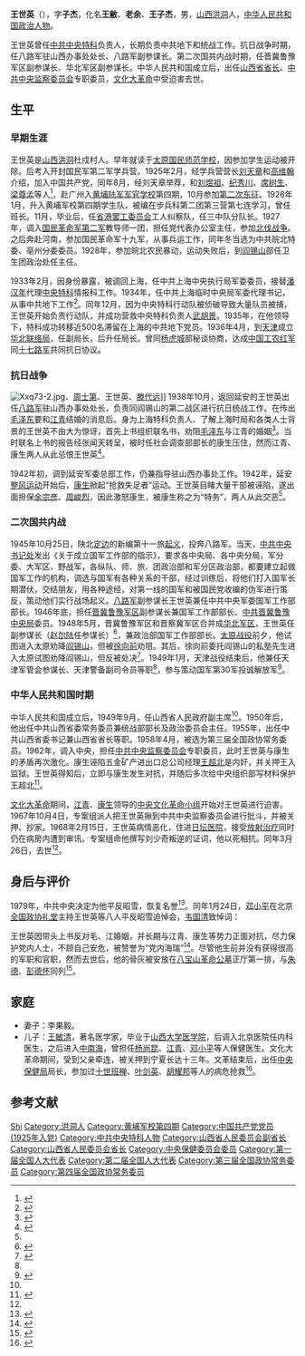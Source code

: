 {{Otheruses|other=名为王世英的其他人物|王钧豪}}
{{Otheruses|other=名为王子杰的其他人物|王子杰}}
{{Infobox Officeholder
| 姓名    = 王世英
|image name =Wang Shiying.jpg
|width = 200px
|order1        = 
|office1       = {{PRC}}[[山西省人民委员会|山西省人民委员会]]省长
|term_start1   = 1956年4月
|term_end1     = 1958年8月
|前任1 = [[裴丽生|裴丽生]]
|继任1 = [[卫恒_(20世纪)|卫恒]]
| 原名       =
| 字  = 子杰
| 出生日期 = {{birth date|1905|11|13}}
| 籍贯     = [[山西|山西]][[洪洞|洪洞]]杜戍村
| 出生地點 = {{QING}}[[山西|山西]][[洪洞|洪洞]]杜戍村
| 逝世日期   ={{death date and age|1968|3|26|1905|11|13}}
| 逝世地點   = {{PRC}}[[北京市|北京市]]
| 国籍     = {{PRC}}
| 种族     = 汉族
| 教育程度 = 大学
| 母校     =[[黄埔陆军军官学校|黄埔陆军军官学校]]第四期
| 宗教信仰 =
| 政党     = {{CPC}}
| 配偶     = 李果毅
| 子女     = 儿子[[王敏清|王敏清]]
| 父母     =
| 亲属     =
| 服役期間   = 1925-1949
| 效忠    = {{CPC}}
| 服務    =[[国民革命军|国民革命军]]<br>[[国民革命军第十八集团军|国民革命军第十八集团军]]<br>{{PLA}}
|戰爭    = [[北伐战争|北伐战争]] <br />[[抗日战争|抗日战争]] <br />[[第二次国共内战|第二次国共内战]]
}}

'''王世英'''（{{bd|1905年|11月13日|1968年|3月26日|catIdx=}}），字'''子杰'''，化名'''王敝'''、'''老余'''、'''王子杰'''，男，[[山西|山西]][[洪洞|洪洞]]人，[[中华人民共和国|中华人民共和国]][[政治人物|政治人物]]。

王世英曾任[[中共中央特科|中共中央特科]]负责人，长期负责中共地下和统战工作。抗日战争时期，任八路军驻山西办事处处长、八路军副参谋长。第二次国共内战时期，任晋冀鲁豫军区副参谋长、华北军区副参谋长。中华人民共和国成立后，出任[[山西省省长|山西省省长]]、[[中共中央监察委员会|中共中央监察委员会]]专职委员，[[文化大革命|文化大革命]]中受迫害去世。

== 生平 ==
=== 早期生涯 ===
王世英是[[山西|山西]][[洪洞|洪洞]]杜戍村人。早年就读于[[太原国民师范学校|太原国民师范学校]]，因参加学生运动被开除。后考入开封国民军第二军学兵营。1925年2月，经学兵营营长[[刘天章|刘天章]]和[[高维翰|高维翰]]介绍，加入中国共产党，同年8月，经刘天章举荐，和[[刘煜祖|刘煜祖]]、[[纪秀川|纪秀川]]、[[席树生|席树生]]、[[梁尊孟|梁尊孟]]等人<ref>{{cite news|title=山西建党早期的共产党员刘煜祖|url=http://dangshi.people.com.cn/GB/17640918.html|accessdate=2015-03-08|newspaper=人民网|archive-date=2015-04-02|archive-url=https://web.archive.org/web/20150402135233/http://dangshi.people.com.cn/GB/17640918.html|dead-url=no}}</ref>，赴广州入[[黄埔陆军军官学校|黄埔陆军军官学校]]第四期，10月参加[[第二次东征|第二次东征]]。1926年1月，升入黄埔军校第四期学生队，被编在步兵科第二团第三营第七连学习，曾任班长。11月，毕业后，任[[省港罢工委员会|省港罢工委员会]]工人纠察队，任三中队分队长。1927年，调入[[国民革命军第二军|国民革命军第二军]]教导师一团，担任党代表办公室主任，参加[[北伐战争|北伐战争]]。之后奔赴河南，参加国民革命军十九军，从事兵运工作，同年冬当选为中共皖北特委、亳州分委委员。1928年，参加皖北农民暴动，运动失败后，到[[阎锡山|阎锡山]]部任卫生团政治处任主任。

1933年2月，因身份暴露，被调回上海，任中共上海中央执行局军委委员，接替[[潘汉年|潘汉年]]代理[[中央特科|中央特科]]情报科工作。1934年，任中共上海临时中央局军委代理书记，从事中共地下工作<ref>{{cite news|title=红队最后的队长：王世英|url=http://news.ifeng.com/history/special/zhonggongqingbaogongzuo1/detail_2010_07/08/1740546_0.shtml|accessdate=2015-03-08|newspaper=凤凰网|date=2010年7月8日|archive-date=2015-04-03|archive-url=https://web.archive.org/web/20150403063918/http://news.ifeng.com/history/special/zhonggongqingbaogongzuo1/detail_2010_07/08/1740546_0.shtml|dead-url=no}}</ref>。同年12月，因为中央特科行动队被侦破导致大量队员被捕，王世英开始负责行动队，并成功营救中央特科负责人[[武胡景|武胡景]]。1935年，在他领导下，特科成功转移近500名滞留在上海的中共地下党员。1936年4月，到[[天津|天津]]成立[[华北联络局|华北联络局]]，任副局长，后升任局长。曾同[[杨虎城|杨虎城]]部秘谈协商，达成[[中国工农红军|中国工农红军]]同[[十七路军|十七路军]]共同抗日协议。

=== 抗日战争 ===
[[File:Xxq73-2.jpg|thumb]]、[[周士第|周士第]]、王世英、[[滕代远|滕代远]]]]
1938年10月，返回延安的王世英出任[[八路军|八路军]]驻山西办事处处长，负责同阎锡山的第二战区进行抗日统战工作。在传出[[毛泽东|毛泽东]]要和[[江青|江青]]结婚的消息后。身为上海特科负责人、了解上海时局和各类人士背景的王世英不由大为惊讶，首先上书组织联名书，劝阻[[毛泽东|毛泽东]]与江青的婚姻<ref>{{cite web | language = zh-hans | publisher = 人民网 | title = 王世英，他没有看错江青 | url = http://theory.people.com.cn/GB/49157/49163/4598070.html | author =  | date =  | accessdate = 2015-03-08 | archive-url = https://web.archive.org/web/20150402135546/http://theory.people.com.cn/GB/49157/49163/4598070.html | archive-date = 2015-04-02 | dead-url = yes }}</ref>。当时联名上书的报告经张闻天转呈，被时任社会调查部部长的康生压住，然而江青、康生两人从此忌恨王世英<ref>{{cite news|title=江青和“洪都女皇”事件与政治上的“失宠”内幕|url=http://mil.news.sina.com.cn/2014-12-03/1638813983.html|accessdate=2015-03-08|newspaper=新浪网|date=2014年12月3日|archive-date=2015-04-02|archive-url=https://web.archive.org/web/20150402164303/http://mil.news.sina.com.cn/2014-12-03/1638813983.html|dead-url=no}}</ref>。

1942年初，调到延安军委总部工作，仍兼指导驻山西办事处工作。1942年，延安[[整风运动|整风运动]]开始后，[[康生|康生]]掀起“抢救失足者”运动。王世英目睹大量干部被诬陷，遂出面担保[[余宗彦|余宗彦]]、[[周峻烈|周峻烈]]，因此激怒康生，被康生称之为“特务”，两人从此交恶<ref name="a" />。
===二次国共内战===
1945年10月25日，陕北[[定边|定边]]的新编第十一旅[[安边起义|起义]]，投奔八路军。当天，[[中共中央书记处|中共中央书记处]]发出《关于成立国军工作部的指示》，要求各中央局、各中央分局，军分委、大军区、野战军，各纵队、师、旅、团政治部和军分区政治部，都要建立起做国军工作的机构，调选与国军有各种关系的干部，经过训练后，将他们打入国军长期潜伏，交结朋友，用各种途经，对第一线的国军和被国民党收编的伪军进行策反，策动他们实行战场起义。[[八路军|八路军]]副参谋长王世英兼任中共中央军委国军工作部部长。1946年底，担任[[晋冀鲁豫军区|晋冀鲁豫军区]]副参谋长兼国军工作部部长、[[中共晋冀鲁豫中央局|中共晋冀鲁豫中央局]]委员。1948年5月，晋冀鲁豫军区和晋察冀军区合并成[[华北军区|华北军区]]，王世英任副参谋长（[[赵尔陆|赵尔陆]]任参谋长）<ref>{{cite book |author=北京军区《华北野战部队战史》编写组 |title=中国人民解放军华北野战部队战史|year=2011|publisher=解放军出版社|pages=301|isbn=978-7-5065-6162-4}}</ref>，兼政治部国军工作部部长。[[太原战役|太原战役]]前夕，他试图进入太原劝降[[阎锡山|阎锡山]]，但被[[徐向前|徐向前]]劝阻。其后，徐向前委托阎锡山的私塾先生进入太原试图劝降阎锡山，但反被处决<ref>{{cite book |author=《徐向前传》编写组 |title=徐向前传|year=2007|publisher=当代中国出版社|pages=282|isbn=978-7-8009-2058-5}}</ref>。1949年1月，天津战役结束后，他兼任天津军管会参谋长、天津警备副司令员等职<ref name="ch" />，参与策动国军第30军投诚解放军<ref name="ch">{{cite news|title=原八路军驻山西办事处主任王世英简介|url=http://www.3jrx.com/staticFiles/24/2010-07-23/20100723032945_all.shtml|accessdate=2015-03-08|newspaper=三晋热线|date=2010年7月23日|archive-url=https://web.archive.org/web/20150402101025/http://www.3jrx.com/staticFiles/24/2010-07-23/20100723032945_all.shtml|archive-date=2015-04-02|dead-url=yes}}</ref>。

=== 中华人民共和国时期 ===
中华人民共和国成立后，1949年9月，任山西省人民政府副主席<ref name="ch" />。1950年后，他出任中共山西省委常务委员兼统战部部长及政治委员会主任。1955年，出任中共山西省委书记兼山西省省长等职。1958年4月，被选为第三届全国政协常务委员。1962年，调入中央，担任[[中共中央监察委员会|中共中央监察委员会]]专职委员，此时王世英与康生的矛盾再次激化。康生诬陷五金矿产进出口总公司经理[[王超北|王超北]]是内奸，并关押王入监狱。王世英得知后，立即与康生发生对抗，并随后多次给中央组织部写材料保护王超北<ref name="a">{{cite news|title=王世英之子讲述 父亲与康生、江青斗了一辈子|url=http://renwu.people.com.cn/n/2013/1227/c357069-23956785.html|accessdate=2015-03-08|newspaper=《环球人物》杂志|date=2013年12月27日|deadurl=yes|archiveurl=https://web.archive.org/web/20140723060057/http://renwu.people.com.cn/n/2013/1227/c357069-23956785.html|archivedate=2014年7月23日}}</ref>。

[[文化大革命|文化大革命]]期间，[[江青|江青]]、[[康生|康生]]领导的[[中央文化革命小组|中央文化革命小组]]开始对王世英进行迫害。1967年10月4日，专案组派人把王世英揪到中共中央监察委员会进行批斗，并被关押、抄家。1968年2月15日，王世英病情恶化，住进[[日坛医院|日坛医院]]，接受[[放射治疗|放射治疗]]同时仍在病房内遭到审讯。专案组命他撰写刘少奇叛逆的证词，他以死相抗。同年3月26日，去世<ref name="a" />。

== 身后与评价 ==
1979年，中共中央决定为他平反昭雪，恢复名誉<ref>{{cite web | language = zh-hans | publisher = 三晋热线 | title = 被康生迫害致死的山西省省长王世英 | url = http://www.3jrx.com/staticFiles/198/2010-06-14/20100614010403.shtml | author =  | date = 2010年5月24日 | accessdate =  | archive-url = https://web.archive.org/web/20150402162635/http://www.3jrx.com/staticFiles/198/2010-06-14/20100614010403.shtml | archive-date = 2015-04-02 | dead-url = yes }}</ref>。同年1月24日，[[邓小平|邓小平]]在北京[[全国政协礼堂|全国政协礼堂]]主持王世英等八人平反昭雪追悼会，[[韦国清|韦国清]]致悼词：

{{Cquote|王世英……先后在上海、南京、天津、西北等地从事党的情报、联络、军运和统战工作，作出了积极贡献。在抗战时期……他在极其险恶的环境中，及时向中央报告敌情。受到毛主席、党中央的重视。为党做出了特殊的贡献。建国后，他曾任山西省省长，以后在中央监委工作，为党为人民建立了巨大的功绩。<ref>{{cite book|author=杨牧、王宗虞等|title=黄埔军校名人传略（四）|year=1993年4月|publisher=河南人民出版社|pages=第284页}}</ref>}}

王世英因带头上书反对毛、江婚姻，并长期与江青、康生等势力正面对抗，尽力保护党内人士，不顾自己安危，被赞誉为“党内海瑞”<ref>{{cite news|author=[[余宗彦|余宗彦]]|title=带头上书反对毛、江婚姻的“党内海瑞”|url=http://www.yhcqw.com/html/rwz/2008/418/084181725197B8681647CA04JFD7F0HGEDH.html|accessdate=2015-03-08|newspaper=[[炎黄春秋|炎黄春秋]]|date=2006年第5期|archive-url=https://web.archive.org/web/20150616233952/http://www.yhcqw.com/html/rwz/2008/418/084181725197B8681647CA04JFD7F0HGEDH.html|archive-date=2015-06-16|dead-url=yes}}</ref>。尽管他生前并没有获得很高的军职和官职，然而去世后，他的骨灰被安放在[[八宝山革命公墓|八宝山革命公墓]]正厅第一排，与[[朱德|朱德]]、[[彭德怀|彭德怀]]同列<ref>{{cite news|title=谁被称为“党内海瑞”：与康生、江青斗了一辈子|url=http://history.sina.com.cn/bk/ds/2014-10-30/1141105972.shtml|accessdate=2015-03-08|newspaper=新浪网|date=2014年10月30日|archive-date=2015-04-02|archive-url=https://web.archive.org/web/20150402165624/http://history.sina.com.cn/bk/ds/2014-10-30/1141105972.shtml|dead-url=no}}</ref>。

== 家庭 ==
* 妻子：李果毅。
* 儿子：[[王敏清|王敏清]]，著名医学家，毕业于[[山西大学医学院|山西大学医学院]]，后调入北京医院任内科医生，之后进入[[中南海|中南海]]，曾担任[[杨尚昆|杨尚昆]]、[[江青|江青]]、[[邓小平|邓小平]]等人保健医生。文化大革命期间，受到父亲牵连，被关押到宁夏长达十三年。文革结束后，出任[[中央保健局|中央保健局]]局长，参加过[[十世班禅|十世班禅]]、[[叶剑英|叶剑英]]、[[胡耀邦|胡耀邦]]等人的病危抢救<ref>{{cite news|title=共和国尊贵老人——记原中央保健局局长王敏清|url=http://www.china.com.cn/news/txt/2009-12/25/content_19134088.htm|accessdate=2015-03-08|newspaper=中国网|date=2009-12-25|archive-date=2016-03-05|archive-url=https://web.archive.org/web/20160305042227/http://www.china.com.cn/news/txt/2009-12/25/content_19134088.htm|dead-url=no}}</ref>。

== 参考文献 ==
{{Reflist|2}}

{{中华人民共和国山西省正职领导人|nocat}}
{{山西行政长官}}

{{Authority control}}
{{DEFAULTSORT:Wang王}}
[[Category:王姓|Shi]]
[[Category:洪洞人|Category:洪洞人]]
[[Category:黄埔军校第四期|Category:黄埔军校第四期]]
[[Category:中国共产党党员_(1925年入党)|Category:中国共产党党员 (1925年入党)]]
[[Category:中共中央特科人物|Category:中共中央特科人物]]
[[Category:山西省人民委员会副省长|Category:山西省人民委员会副省长]]
[[Category:山西省人民委员会省长|Category:山西省人民委员会省长]]
[[Category:中央保健委员会委员|Category:中央保健委员会委员]]
[[Category:第一届全国人大代表|Category:第一届全国人大代表]]
[[Category:第二届全国人大代表|Category:第二届全国人大代表]]
[[Category:第三届全国政协常务委员|Category:第三届全国政协常务委员]]
[[Category:第四届全国政协常务委员|Category:第四届全国政协常务委员]]